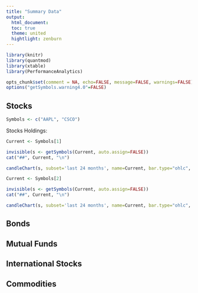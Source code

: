 ```yaml
---
title: "Summary Data"
output:
  html_document:
  toc: true
  theme: united
  hightlight: zenburn
---
```


```r

library(knitr)
library(quantmod)
library(xtable)
library(PerformanceAnalytics)

opts_chunk$set(comment = NA, echo=FALSE, message=FALSE, warnings=FALSE)
options("getSymbols.warning4.0"=FALSE)

```

Stocks
--------------------------------------------------
```r
Symbols <- c("AAPL", "CSCO")
```

Stocks Holdings:

```r

Current <- Symbols[1]

invisible(s <- getSymbols(Current, auto.assign=FALSE))
cat("##", Current, "\n")

candleChart(s, subset='last 24 months', name=Current, bar.type="ohlc", theme=chartTheme('black'))
```


```r

Current <- Symbols[2]

invisible(s <- getSymbols(Current, auto.assign=FALSE))
cat("##", Current, "\n")

candleChart(s, subset='last 24 months', name=Current, bar.type="ohlc", theme=chartTheme('black'))
```

Bonds
--------------------------------------------------

Mutual Funds
--------------------------------------------------

International Stocks
--------------------------------------------------

Commodities
--------------------------------------------------

